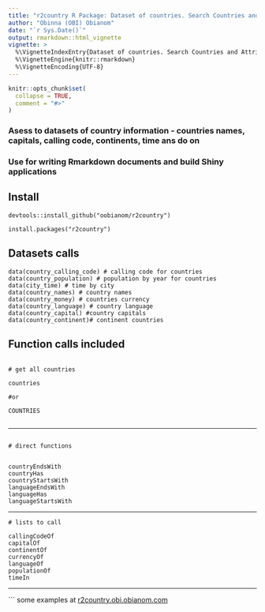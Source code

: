 ```yaml
---
title: "r2country R Package: Dataset of countries. Search Countries and Attributes Related to it."
author: "Obinna (OBI) Obianom"
date: "`r Sys.Date()`"
output: rmarkdown::html_vignette
vignette: >
  %\VignetteIndexEntry{Dataset of countries. Search Countries and Attributes Related to it.}
  %\VignetteEngine{knitr::rmarkdown}
  %\VignetteEncoding{UTF-8}
---
```


```r
knitr::opts_chunk$set(
  collapse = TRUE,
  comment = "#>"
)
```


### Asess to datasets of country information - countries names, capitals, calling code, continents, time ans do on

### Use for writing Rmarkdown documents and build Shiny applications

## Install

```
devtools::install_github("oobianom/r2country")

install.packages("r2country") 

```

## Datasets calls

```
data(country_calling_code) # calling code for countries
data(country_population) # population by year for countries
data(city_time) # time by city
data(country_names) # country names
data(country_money) # countries currency
data(country_language) # country language
data(country_capital) #country capitals
data(country_continent)# continent countries

```

## Function calls included

```

# get all countries

countries

#or

COUNTRIES


```


***

```

# direct functions

             
countryEndsWith        
countryHas             
countryStartsWith       
languageEndsWith       
languageHas            
languageStartsWith     

```

***

```
# lists to call

callingCodeOf          
capitalOf              
continentOf              
currencyOf             
languageOf             
populationOf          
timeIn  

```

***



```
some examples at <u>r2country.obi.obianom.com</u>
